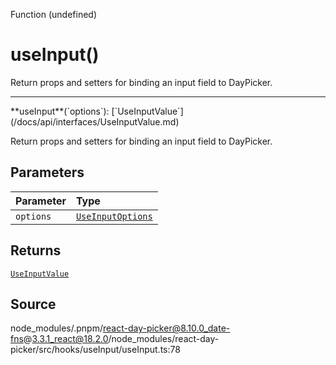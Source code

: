 <SectionTitle>Function (undefined)</SectionTitle>

# useInput()

<Description>
  Return props and setters for binding an input field to DayPicker.
</Description>

---

<a id="undefined" name="undefined"></a>

<SignatureMemberIdentifier>
  **useInput**(`options`):
  [`UseInputValue`](/docs/api/interfaces/UseInputValue.md)
</SignatureMemberIdentifier>

Return props and setters for binding an input field to DayPicker.

## Parameters

| Parameter | Type                                                         |
| :-------- | :----------------------------------------------------------- |
| `options` | [`UseInputOptions`](/docs/api/interfaces/UseInputOptions.md) |

## Returns

[`UseInputValue`](/docs/api/interfaces/UseInputValue.md)

## Source

node_modules/.pnpm/react-day-picker@8.10.0_date-fns@3.3.1_react@18.2.0/node_modules/react-day-picker/src/hooks/useInput/useInput.ts:78
